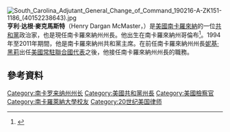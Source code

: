 [[File:South_Carolina_Adjutant_General_Change_of_Command_190216-A-ZK151-1186_(40152238643).jpg|thumb]]
'''亨利·达根·麥克馬斯特'''（Henry Dargan McMaster，{{bd|1947年|5月27日}}）是[[美國|美國]][[南卡羅來納|南卡羅來納]]的一位[[共和黨_(美國)|共和黨]]政治家，也是現任南卡羅來納州州長。他出生在南卡羅來納州哥倫布<ref>{{cite web|title=South Carolina Legislature Online - Member Biography: Lieutenant Governor Henry D. McMaster|url=http://www.scstatehouse.gov/member.php?code=1298295299|website=www.scstatehouse.gov|publisher=South Carolina Legislative Services Agency|accessdate=November 17, 2016|archive-date=2016-12-24|archive-url=https://web.archive.org/web/20161224034220/http://scstatehouse.gov/member.php?code=1298295299|dead-url=no}}</ref>。1994年至2011年期間，他是南卡羅來納州共和黨主席。在前任南卡羅來納州州長[[妮基·黑莉|妮基·黑莉]]出任[[美國常駐聯合國代表|美國常駐聯合國代表]]之後，他接任南卡羅來納州州長的職務。

==參考資料==
{{reflist}}

{{DEFAULTSORT: McMaster, Henry}}

{{U.S. governors}}

[[Category:南卡罗来纳州州长|Category:南卡罗来纳州州长]]
[[Category:美國共和黨州長|Category:美國共和黨州長]]
[[Category:美國檢察官|Category:美國檢察官]]
[[Category:南卡羅萊納大學校友|Category:南卡羅萊納大學校友]]
[[Category:20世纪美国律师|Category:20世纪美国律师]]